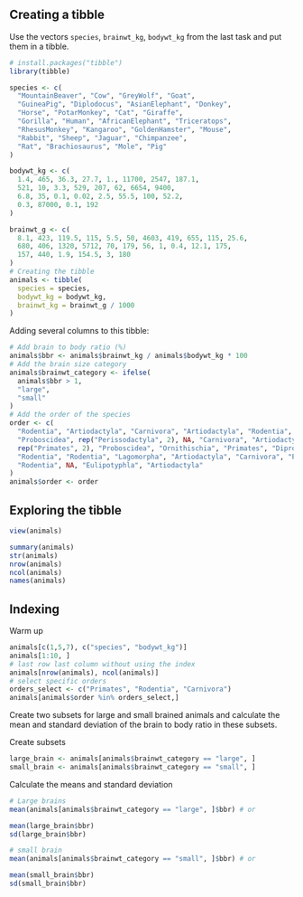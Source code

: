 ## Creating a tibble

Use the vectors `species`, `brainwt_kg`, `bodywt_kg` from the last task and put them in a tibble.

```r
# install.packages("tibble")
library(tibble)

species <- c(
  "MountainBeaver", "Cow", "GreyWolf", "Goat",
  "GuineaPig", "Diplodocus", "AsianElephant", "Donkey",
  "Horse", "PotarMonkey", "Cat", "Giraffe",
  "Gorilla", "Human", "AfricanElephant", "Triceratops",
  "RhesusMonkey", "Kangaroo", "GoldenHamster", "Mouse",
  "Rabbit", "Sheep", "Jaguar", "Chimpanzee",
  "Rat", "Brachiosaurus", "Mole", "Pig"
)

bodywt_kg <- c(
  1.4, 465, 36.3, 27.7, 1., 11700, 2547, 187.1,
  521, 10, 3.3, 529, 207, 62, 6654, 9400,
  6.8, 35, 0.1, 0.02, 2.5, 55.5, 100, 52.2,
  0.3, 87000, 0.1, 192
)

brainwt_g <- c(
  8.1, 423, 119.5, 115, 5.5, 50, 4603, 419, 655, 115, 25.6,
  680, 406, 1320, 5712, 70, 179, 56, 1, 0.4, 12.1, 175,
  157, 440, 1.9, 154.5, 3, 180
)
# Creating the tibble 
animals <- tibble(
  species = species,
  bodywt_kg = bodywt_kg,
  brainwt_kg = brainwt_g / 1000
)
```


Adding several columns to this tibble:


```r
# Add brain to body ratio (%)
animals$bbr <- animals$brainwt_kg / animals$bodywt_kg * 100
# Add the brain size category
animals$brainwt_category <- ifelse(
  animals$bbr > 1,
  "large",
  "small"
)
# Add the order of the species
order <- c(
  "Rodentia", "Artiodactyla", "Carnivora", "Artiodactyla", "Rodentia", NA,
  "Proboscidea", rep("Perissodactyla", 2), NA, "Carnivora", "Artiodactyla",
  rep("Primates", 2), "Proboscidea", "Ornithischia", "Primates", "Diprotodontia",
  "Rodentia", "Rodentia", "Lagomorpha", "Artiodactyla", "Carnivora", "Primates",
  "Rodentia", NA, "Eulipotyphla", "Artiodactyla"
)
animals$order <- order
```

## Exploring the tibble

```r
view(animals)
```

```r
summary(animals)
str(animals)
nrow(animals)
ncol(animals)
names(animals)
```

## Indexing

Warm up

```r
animals[c(1,5,7), c("species", "bodywt_kg")]
animals[1:10, ]
# last row last column without using the index
animals[nrow(animals), ncol(animals)]
# select specific orders
orders_select <- c("Primates", "Rodentia", "Carnivora")
animals[animals$order %in% orders_select,]
```
Create two subsets for large and small brained animals and calculate the mean and standard deviation of the brain to body ratio in these subsets.

Create subsets

```r
large_brain <- animals[animals$brainwt_category == "large", ]
small_brain <- animals[animals$brainwt_category == "small", ]
```

Calculate the means and standard deviation

```r
# Large brains
mean(animals[animals$brainwt_category == "large", ]$bbr) # or

mean(large_brain$bbr)
sd(large_brain$bbr)

# small brain
mean(animals[animals$brainwt_category == "small", ]$bbr) # or

mean(small_brain$bbr)
sd(small_brain$bbr)
```

